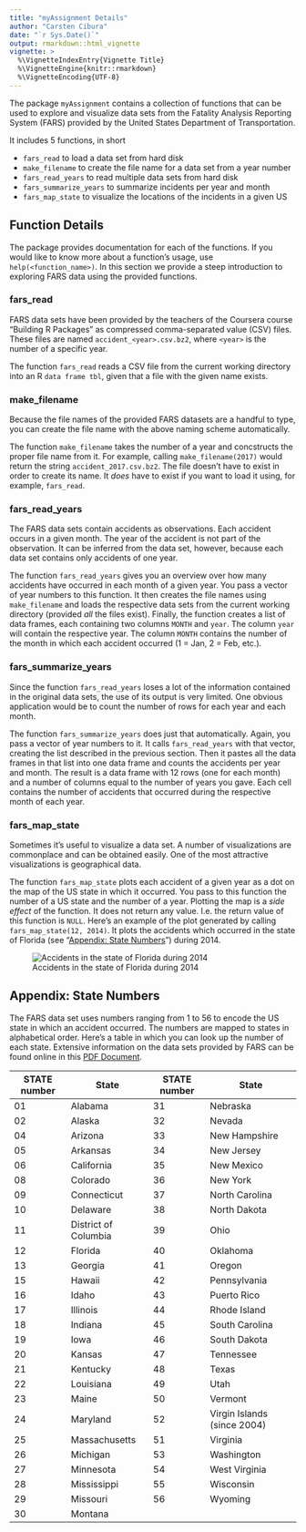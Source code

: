 ```yaml
---
title: "myAssignment Details"
author: "Carsten Cibura"
date: "`r Sys.Date()`"
output: rmarkdown::html_vignette
vignette: >
  %\VignetteIndexEntry{Vignette Title}
  %\VignetteEngine{knitr::rmarkdown}
  %\VignetteEncoding{UTF-8}
---
```


The package `myAssignment` contains a collection of functions that can be used to explore and visualize data sets from the Fatality Analysis Reporting System (FARS) provided by the United States Department of Transportation.

It includes 5 functions, in short

- `fars_read` to load a data set from hard disk
- `make_filename` to create the file name for a data set from a year number
- `fars_read_years` to read multiple data sets from hard disk
- `fars_summarize_years` to summarize incidents per year and month
- `fars_map_state` to visualize the locations of the incidents in a given US


## Function Details

The package provides documentation for each of the functions. If you would like to know more about a function's usage, use `help(<function_name>)`. In this section we provide a steep introduction to exploring FARS data using the provided functions.

### fars_read

FARS data sets have been provided by the teachers of the Coursera course "Building R Packages" as compressed comma-separated value (CSV) files. These files are named `accident_<year>.csv.bz2`, where `<year>` is the number of a specific year.

The function `fars_read` reads a CSV file from the current working directory into an R `data frame tbl`, given that a file with the given name exists.

### make_filename

Because the file names of the provided FARS datasets are a handful to type, you can create the file name with the above naming scheme automatically.

The function `make_filename` takes the number of a year and concstructs the proper file name from it. For example, calling `make_filename(2017)` would return the string `accident_2017.csv.bz2`. The file doesn't have to exist in order to create its name. It *does* have to exist if you want to load it using, for example, `fars_read`.

### fars_read_years

The FARS data sets contain accidents as observations. Each accident occurs in a given month. The year of the accident is not part of the observation. It can be inferred from the data set, however, because each data set contains only accidents of one year.

The function `fars_read_years` gives you an overview over how many accidents have occurred in each month of a given year. You pass a vector of year numbers to this function. It then creates the file names using `make_filename` and loads the respective data sets from the current working directory (provided *all* the files exist). Finally, the function creates a list of data frames, each containing two columns `MONTH` and `year`. The column `year` will contain the respective year. The column `MONTH` contains the number of the month in which each accident occurred (1 = Jan, 2 = Feb, etc.).

### fars_summarize_years

Since the function `fars_read_years` loses a lot of the information contained in the original data sets, the use of its output is very limited. One obvious application would be to count the number of rows for each year and each month.

The function `fars_summarize_years` does just that automatically. Again, you pass a vector of year numbers to it. It calls `fars_read_years` with that vector, creating the list described in the previous section. Then it pastes all the data frames in that list into one data frame and counts the accidents per year and month. The result is a data frame with 12 rows (one for each month) and a number of columns equal to the number of years you gave. Each cell contains the number of accidents that occurred during the respective month of each year.

### fars_map_state

Sometimes it's useful to visualize a data set. A number of visualizations are commonplace and can be obtained easily. One of the most attractive visualizations is geographical data.

The function `fars_map_state` plots each accident of a given year as a dot on the map of the US state in which it occurred. You pass to this function the number of a US state and the number of a year. Plotting the map is a *side effect* of the function. It does not return any value. I.e. the return value of this function is `NULL`. Here's an example of the plot generated by calling `fars_map_state(12, 2014)`. It plots the accidents which occurred in the state of Florida (see "[Appendix: State Numbers](#apdsn)") during 2014.

![Accidents in the state of Florida during 2014](florida.png)

## <a name="apdsn"></a> Appendix: State Numbers


The FARS data set uses numbers ranging from 1 to 56 to encode the US state in which an accident occurred. The numbers are mapped to states in alphabetical order. Here's a table in which you can look up the number of each state. Extensive information on the data sets provided by FARS can be found online in this [PDF Document](https://crashstats.nhtsa.dot.gov/Api/Public/Publication/812315).

STATE number    | State    | STATE number    | State
----------------|----------|-----------------|------
01 | Alabama | 31 | Nebraska
02 | Alaska | 32 | Nevada
04 | Arizona | 33 | New Hampshire
05 | Arkansas | 34 | New Jersey
06 | California | 35 | New Mexico
08 | Colorado | 36 | New York
09 | Connecticut | 37 | North Carolina
10 | Delaware | 38 | North Dakota
11 | District of Columbia | 39 | Ohio
12 | Florida | 40 | Oklahoma
13 | Georgia | 41 | Oregon
15 | Hawaii | 42 | Pennsylvania
16 | Idaho | 43 | Puerto Rico
17 | Illinois | 44 | Rhode Island
18 | Indiana | 45 | South Carolina
19 | Iowa | 46 | South Dakota
20 | Kansas | 47 | Tennessee
21 | Kentucky | 48 | Texas
22 | Louisiana | 49 | Utah
23 | Maine | 50 | Vermont
24 | Maryland | 52 | Virgin Islands (since 2004)
25 | Massachusetts | 51 | Virginia
26 | Michigan | 53 | Washington
27 | Minnesota | 54 | West Virginia
28 | Mississippi | 55 | Wisconsin
29 | Missouri | 56 | Wyoming
30 | Montana | | 
